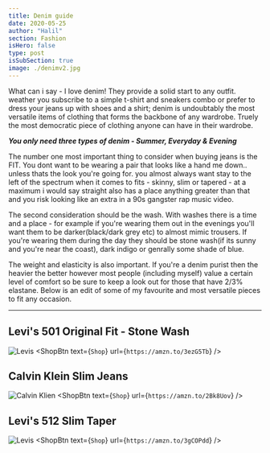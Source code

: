 ```yaml
---
title: Denim guide
date: 2020-05-25
author: "Halil"
section: Fashion
isHero: false
type: post
isSubSection: true
image: ./denimv2.jpg
---
```



What can i say - I love denim! They provide a solid start to any outfit.
weather you subscribe to a simple t-shirt and sneakers combo or prefer to dress your jeans up with shoes and a shirt;
denim is undoubtably the most versatile items of clothing that forms the backbone of any wardrobe. 
Truely the most democratic piece of clothing anyone can have in their wardrobe.

***You only need three types of denim - Summer, Everyday & Evening***

The number one most important thing to consider when buying jeans is the FIT. You dont want to be wearing a pair
that looks like a hand me down.. unless thats the look you're going for.
you almost always want stay to the left of the spectrum when it comes to fits - skinny, slim or tapered - at a
maximum i would say straight also has a place anything greater than that and you risk looking like an extra in a
90s gangster rap music video.

The second consideration should be the wash. With washes there is a time and a place - for example if you're wearing
them out in the evenings you'll want them to be darker(black/dark grey etc) to almost mimic trousers. If you're 
wearing them during the day they should be stone wash(if its sunny and you're near the coast), 
dark indigo or genrally some shade of blue.

The weight and elasticity is also important. If you're a denim purist then the heavier the better however most
people (including myself) value a certain level of comfort so be sure to keep a look out for those that have 
2/3% elastane. Below is an edit of some of my favourite and most versatile pieces to fit any occasion.

------------

## Levi's 501 Original Fit - Stone Wash
![Levis](./Levi_501_postcard1.jpg)
<ShopBtn text={`Shop`} url={`https://amzn.to/3ezG5Tb`} />

## Calvin Klein Slim Jeans
![Calvin Klien](./ck_postcard.png)
<ShopBtn text={`Shop`} url={`https://amzn.to/2Bk8Uov`} />

## Levi's 512 Slim Taper
![Levis](./levis_512.jpg)
<ShopBtn text={`Shop`} url={`https://amzn.to/3gCOPdd`} />